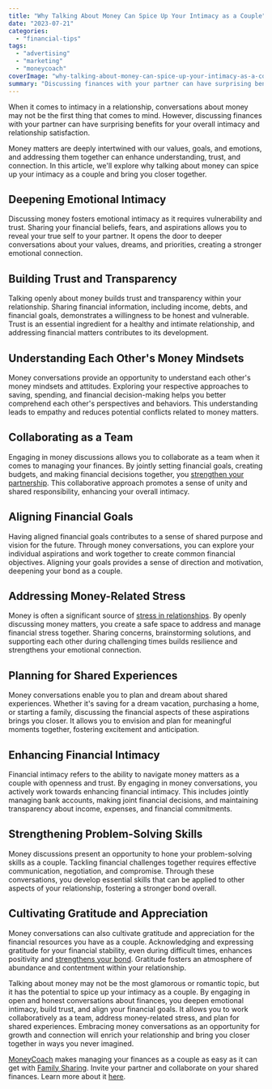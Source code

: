 ```yaml
---
title: "Why Talking About Money Can Spice Up Your Intimacy as a Couple"
date: "2023-07-21"
categories:
  - "financial-tips"
tags: 
  - "advertising"
  - "marketing"
  - "moneycoach"
coverImage: "why-talking-about-money-can-spice-up-your-intimacy-as-a-couple.jpg"
summary: "Discussing finances with your partner can have surprising benefits for your overall intimacy and relationship satisfaction"
---
```

When it comes to intimacy in a relationship, conversations about money may not be the first thing that comes to mind. However, discussing finances with your partner can have surprising benefits for your overall intimacy and relationship satisfaction. 

Money matters are deeply intertwined with our values, goals, and emotions, and addressing them together can enhance understanding, trust, and connection. In this article, we'll explore why talking about money can spice up your intimacy as a couple and bring you closer together.

## Deepening Emotional Intimacy
Discussing money fosters emotional intimacy as it requires vulnerability and trust. Sharing your financial beliefs, fears, and aspirations allows you to reveal your true self to your partner. It opens the door to deeper conversations about your values, dreams, and priorities, creating a stronger emotional connection.

## Building Trust and Transparency
Talking openly about money builds trust and transparency within your relationship. Sharing financial information, including income, debts, and financial goals, demonstrates a willingness to be honest and vulnerable. Trust is an essential ingredient for a healthy and intimate relationship, and addressing financial matters contributes to its development.

## Understanding Each Other's Money Mindsets
Money conversations provide an opportunity to understand each other's money mindsets and attitudes. Exploring your respective approaches to saving, spending, and financial decision-making helps you better comprehend each other's perspectives and behaviors. This understanding leads to empathy and reduces potential conflicts related to money matters.

## Collaborating as a Team
Engaging in money discussions allows you to collaborate as a team when it comes to managing your finances. By jointly setting financial goals, creating budgets, and making financial decisions together, you [strengthen your partnership](/blog/why-managing-finances-as-a-couple-can-improve-your-relationship). This collaborative approach promotes a sense of unity and shared responsibility, enhancing your overall intimacy.

## Aligning Financial Goals
Having aligned financial goals contributes to a sense of shared purpose and vision for the future. Through money conversations, you can explore your individual aspirations and work together to create common financial objectives. Aligning your goals provides a sense of direction and motivation, deepening your bond as a couple.

## Addressing Money-Related Stress
Money is often a significant source of [stress in relationships](/blog/are-money-topics-causing-issues-in-your-love-life). By openly discussing money matters, you create a safe space to address and manage financial stress together. Sharing concerns, brainstorming solutions, and supporting each other during challenging times builds resilience and strengthens your emotional connection.

## Planning for Shared Experiences
Money conversations enable you to plan and dream about shared experiences. Whether it's saving for a dream vacation, purchasing a home, or starting a family, discussing the financial aspects of these aspirations brings you closer. It allows you to envision and plan for meaningful moments together, fostering excitement and anticipation.

## Enhancing Financial Intimacy
Financial intimacy refers to the ability to navigate money matters as a couple with openness and trust. By engaging in money conversations, you actively work towards enhancing financial intimacy. This includes jointly managing bank accounts, making joint financial decisions, and maintaining transparency about income, expenses, and financial commitments.

## Strengthening Problem-Solving Skills
Money discussions present an opportunity to hone your problem-solving skills as a couple. Tackling financial challenges together requires effective communication, negotiation, and compromise. Through these conversations, you develop essential skills that can be applied to other aspects of your relationship, fostering a stronger bond overall.

## Cultivating Gratitude and Appreciation
Money conversations can also cultivate gratitude and appreciation for the financial resources you have as a couple. Acknowledging and expressing gratitude for your financial stability, even during difficult times, enhances positivity and [strengthens your bond](/blog/does-your-partner-know-how-much-money-you-spend). Gratitude fosters an atmosphere of abundance and contentment within your relationship.

Talking about money may not be the most glamorous or romantic topic, but it has the potential to spice up your intimacy as a couple. By engaging in open and honest conversations about finances, you deepen emotional intimacy, build trust, and align your financial goals. It allows you to work collaboratively as a team, address money-related stress, and plan for shared experiences. Embracing money conversations as an opportunity for growth and connection will enrich your relationship and bring you closer together in ways you never imagined.

[MoneyCoach](/) makes managing your finances as a couple as easy as it can get with [Family Sharing](/blog/introducing-family-sharing-and-budgeting-for-couples-in-moneycoach-app). Invite your partner and collaborate on your shared finances. Learn more about it [here](/guides/how-to-share-apple-card-transactions-with-your-partner).